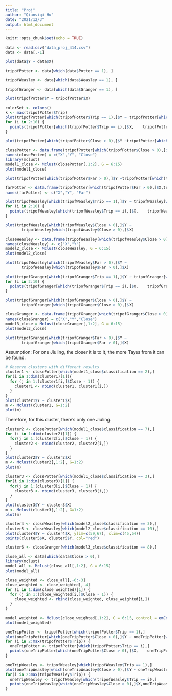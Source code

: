 ```yaml
---
title: "Proj"
author: "Qiansiqi Hu"
date: "2021/12/3"
output: html_document
---
```


```r
knitr::opts_chunk$set(echo = TRUE)
```

```r
data <- read.csv("data_proj_414.csv")
data <- data[,-1]

plot(data$Y ~ data$X)
```

```r
tripofPotter <- data[which(data$Potter == 1), ]

tripofWeasley <- data[which(data$Weasley == 1), ]

tripofGranger <- data[which(data$Granger == 1), ]

plot(tripofPotter$Y ~ tripofPotter$X)
```

```r
colorSet <- colors()
k <- max(tripofPotter$Trip)
plot(tripofPotter[which(tripofPotter$Trip == 1),]$Y ~ tripofPotter[which(tripofPotter$Trip == 1),]$X, xlim=c(0,80), ylim=c(0,80))
for (i in 2:10) {
  points(tripofPotter[which(tripofPotter$Trip == i),]$X,    tripofPotter[which(tripofPotter$Trip == i),]$Y, col = colorSet[i + i * 10])
}
```

```r
plot(tripofPotter[which(tripofPotter$Close > 0),]$Y ~tripofPotter[which(tripofPotter$Close > 0),]$X)
```

```r
closePotter <- data.frame(tripofPotter[which(tripofPotter$Close > 0),]$X,tripofPotter[which(tripofPotter$Close > 0),]$Y, tripofPotter[which(tripofPotter$Close > 0),]$Close)
names(closePotter) = c("X","Y", "Close")
library(mclust)
model1_close <- Mclust(closePotter[,1:2], G = 6:15)
plot(model1_close)
```

```r
plot(tripofPotter[which(tripofPotter$Far > 0),]$Y ~tripofPotter[which(tripofPotter$Far > 0),]$X)
```
```r
farPotter <- data.frame(tripofPotter[which(tripofPotter$Far > 0),]$X,tripofPotter[which(tripofPotter$Far > 0),]$Y, tripofPotter[which(tripofPotter$Far > 0),]$Far)
names(farPotter) <- c("X","Y", "Far")
```

```r
plot(tripofWeasley[which(tripofWeasley$Trip == 1),]$Y ~ tripofWeasley[which(tripofWeasley$Trip == 1),]$X, xlim=c(0,80), ylim=c(0,85))
for (i in 2:10) {
  points(tripofWeasley[which(tripofWeasley$Trip == i),]$X,    tripofWeasley[which(tripofWeasley$Trip == i),]$Y, col = colorSet[i + i * 10])
}
```
```r
plot(tripofWeasley[which(tripofWeasley$Close > 0),]$Y ~
       tripofWeasley[which(tripofWeasley$Close > 0),]$X)
```

```r
closeWeasley <- data.frame(tripofWeasley[which(tripofWeasley$Close > 0),]$X, tripofWeasley[which(tripofWeasley$Close > 0),]$Y)
names(closeWeasley) <- c("X","Y")
model2_close <- Mclust(closeWeasley, G = 6:15)
plot(model2_close)
```

```r
plot(tripofWeasley[which(tripofWeasley$Far > 0),]$Y ~
       tripofWeasley[which(tripofWeasley$Far > 0),]$X)
```

```r
plot(tripofGranger[which(tripofGranger$Trip == 1),]$Y ~ tripofGranger[which(tripofGranger$Trip == 1),]$X, xlim=c(0,80), ylim=c(0,80))
for (i in 2:10) {
  points(tripofGranger[which(tripofGranger$Trip == i),]$X,    tripofGranger[which(tripofGranger$Trip == i),]$Y, col = colorSet[i + i * 10])
}
```

```r
plot(tripofGranger[which(tripofGranger$Close > 0),]$Y ~
       tripofGranger[which(tripofGranger$Close > 0),]$X)
```

```r
closeGranger <- data.frame(tripofGranger[which(tripofGranger$Close > 0),]$X, tripofGranger[which(tripofGranger$Close > 0),]$Y, tripofGranger[which(tripofGranger$Close > 0),]$Close)
names(closeGranger) = c("X","Y","Close")
model3_close = Mclust(closeGranger[,1:2], G = 6:15)
plot(model3_close)
```

```r
plot(tripofGranger[which(tripofGranger$Far > 0),]$Y ~
       tripofGranger[which(tripofGranger$Far > 0),]$X)
```

Assumption: For one Jiuling, the closer it is to it, the more Tayes from it can be found.

```r
# Observe clusters with different results
cluster1 <- closePotter[which(model1_close$classification == 2),]
for(i in 1:dim(cluster1)[1]){
  for (j in 1:(cluster1[i,]$Close - 1)) {
    cluster1 <- rbind(cluster1, cluster1[i,])
  }
}
plot(cluster1$Y ~ cluster1$X)
m <- Mclust(cluster1, G=1:2)
plot(m)
```
Therefore, for this cluster, there's only one Jiuling.

```r
cluster2 <- closePotter[which(model1_close$classification == 7),]
for (i in 1:dim(cluster2)[1]) {
  for(j in 1:(cluster2[i,]$Close - 1)) {
    cluster2 <- rbind(cluster2, cluster2[i,])
  }
}
plot(cluster2$Y ~ cluster2$X)
m <- Mclust(cluster2[,1:2], G=1:2)
plot(m)
```

```r
cluster3 <- closePotter[which(model1_close$classification == 3),]
for(i in 1:dim(cluster3)[1]) {
  for(j in 1:(cluster3[i,]$Close - 1)) {
    cluster3 <- rbind(cluster3, cluster3[i,])
  }
}
plot(cluster3$Y ~ cluster3$X)
m <- Mclust(cluster3[,1:2], G=1:2)
plot(m)
```

```r
cluster4 <- closeWeasley[which(model2_close$classification == 3),]
cluster5 <- closeWeasley[which(model2_close$classification == 10),]
plot(cluster4$Y ~ cluster4$X, ylim=c(59,67), xlim=c(45,54))
points(cluster5$X, cluster5$Y, col="red")
```

```r
cluster6 <- closeGranger[which(model3_close$classification == 8),]

```


```r
close_all <- data[which(data$Close > 0),]
library(mclust)
model_all <- Mclust(close_all[,1:2], G = 6:15)
plot(model_all)

```
```r
close_weighted <- close_all[,-6:-3]
close_weighted <- close_weighted[,-4]
for (i in 1:dim(close_weighted)[1]) {
  for (j in 1:(close_weighted[i,]$Close - 1)) {
    close_weighted <- rbind(close_weighted, close_weighted[i,])
  }
}

```

```r
model_weighted <- Mclust(close_weighted[,1:2], G = 6:15, control = emControl(tol = c(1e-07, sqrt(.Machine$double.eps))))
plot(model_weighted)
```

```r
oneTripPotter <- tripofPotter[which(tripofPotter$Trip == 1),]
plot(oneTripPotter[which(oneTripPotter$Close > 0),]$Y ~ oneTripPotter[which(oneTripPotter$Close > 0),]$X, xlim=c(0,80), ylim=c(0,80))
for (i in 2:max(tripofPotter$Trip)) {
  oneTripPotter <- tripofPotter[which(tripofPotter$Trip == i),]
  points(oneTripPotter[which(oneTripPotter$Close > 0),]$X,    oneTripPotter[which(oneTripPotter$Close > 0),]$Y, col = colorSet[491 + i * 2])
}
```

```r
oneTripWeasley <- tripofWeasley[which(tripofWeasley$Trip == 1),]
plot(oneTripWeasley[which(oneTripWeasley$Close > 0),]$Y ~ oneTripWeasley[which(oneTripWeasley$Close >0),]$X,xlim=c(0,80),ylim=c(0,80))
for(i in 2:max(tripofWeasley$Trip)) {
  oneTripWeasley <- tripofWeasley[which(tripofWeasley$Trip == i),]
  points(oneTripWeasley[which(oneTripWeasley$Close > 0),]$X,oneTripWeasley[which(oneTripWeasley$Close > 0),]$Y,col = colorSet[491+i*2])
}

```

```r
 
```